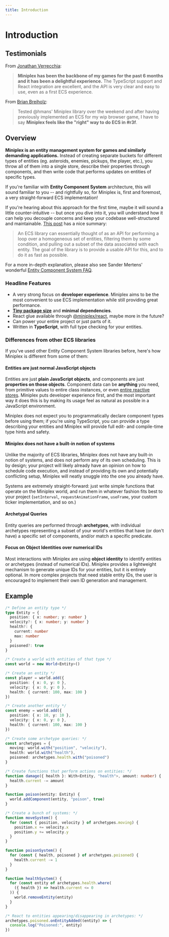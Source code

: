 ```yaml
---
title: Introduction
---
```


# Introduction

## Testimonials

From [Jonathan Verrecchia](https://twitter.com/verekia):

> **Miniplex has been the backbone of my games for the past 6 months and it has been a delightful experience.** The TypeScript support and React integration are excellent, and the API is very clear and easy to use, even as a first ECS experience.

From [Brian Breiholz](https://twitter.com/BrianBreiholz/status/1577182839509962752):

> Tested @hmans' Miniplex library over the weekend and after having previously implemented an ECS for my wip browser game, I have to say **Miniplex feels like the "right" way to do ECS in #r3f**.

## Overview

**Miniplex is an entity management system for games and similarly demanding applications.** Instead of creating separate buckets for different types of entities (eg. asteroids, enemies, pickups, the player, etc.), you throw all of them into a single store, describe their properties through components, and then write code that performs updates on entities of specific types.

If you're familiar with **Entity Component System** architecture, this will sound familiar to you -- and rightfully so, for Miniplex is, first and foremost, a very straight-forward ECS implementation!

If you're hearing about this approach for the first time, maybe it will sound a little counter-intuitive -- but once you dive into it, you will understand how it can help you decouple concerns and keep your codebase well-structured and maintainable. [This post](https://community.amethyst.rs/t/archetypal-vs-grouped-ecs-architectures-my-take/1344) has a nice summary:

> An ECS library can essentially thought of as an API for performing a loop over a homogeneous set of entities, filtering them by some condition, and pulling out a subset of the data associated with each entity. The goal of the library is to provide a usable API for this, and to do it as fast as possible.

For a more in-depth explanation, please also see Sander Mertens' wonderful [Entity Component System FAQ](https://github.com/SanderMertens/ecs-faq).

### Headline Features

- A very strong focus on **developer experience**. Miniplex aims to be the most convenient to use ECS implementation while still providing great performance.
- **[Tiny package size](https://bundlephobia.com/package/miniplex)** and **minimal dependencies**.
- React glue available through [@miniplex/react](https://www.npmjs.com/package/miniplex-react), maybe more in the future?
- Can power your entire project or just parts of it.
- Written in **TypeScript**, with full type checking for your entities.

### Differences from other ECS libraries

If you've used other Entity Component System libraries before, here's how Miniplex is different from some of them:

#### Entities are just normal JavaScript objects

Entities are just **plain JavaScript objects**, and components are just **properties on those objects**. Component data can be **anything** you need, from primitive values to entire class instances, or even [entire reactive stores](https://github.com/hmans/statery). Miniplex puts developer experience first, and the most important way it does this is by making its usage feel as natural as possible in a JavaScript environment.

Miniplex does not expect you to programmatically declare component types before using them; if you're using TypeScript, you can provide a type describing your entities and Miniplex will provide full edit- and compile-time type hints and safety.

#### Miniplex does not have a built-in notion of systems

Unlike the majority of ECS libraries, Miniplex does not have any built-in notion of systems, and does not perform any of its own scheduling. This is by design; your project will likely already have an opinion on how to schedule code execution, and instead of providing its own and potentially conflicting setup, Miniplex will neatly snuggle into the one you already have.

Systems are extremely straight-forward: just write simple functions that operate on the Miniplex world, and run them in whatever fashion fits best to your project (`setInterval`, `requestAnimationFrame`, `useFrame`, your custom ticker implementation, and so on.)

#### Archetypal Queries

Entity queries are performed through **archetypes**, with individual archetypes representing a subset of your world's entities that have (or don't have) a specific set of components, and/or match a specific predicate.

#### Focus on Object Identities over numerical IDs

Most interactions with Miniplex are using **object identity** to identify entities or archetypes (instead of numerical IDs). Miniplex provides a lightweight mechanism to generate unique IDs for your entities, but it is entirely optional. In more complex projects that need stable entity IDs, the user is encouraged to implement their own ID generation and management.

## Example

```ts
/* Define an entity type */
type Entity = {
  position: { x: number; y: number }
  velocity?: { x: number; y: number }
  health?: {
    current: number
    max: number
  }
  poisoned?: true
}

/* Create a world with entities of that type */
const world = new World<Entity>()

/* Create an entity */
const player = world.add({
  position: { x: 0, y: 0 },
  velocity: { x: 0, y: 0 },
  health: { current: 100, max: 100 }
})

/* Create another entity */
const enemy = world.add({
  position: { x: 10, y: 10 },
  velocity: { x: 0, y: 0 },
  health: { current: 100, max: 100 }
})

/* Create some archetype queries: */
const archetypes = {
  moving: world.with("position", "velocity"),
  health: world.with("health"),
  poisoned: archetypes.health.with("poisoned")
}

/* Create functions that perform actions on entities: */
function damage({ health }: With<Entity, "health">, amount: number) {
  health.current -= amount
}

function poison(entity: Entity) {
  world.addComponent(entity, "poison", true)
}

/* Create a bunch of systems: */
function moveSystem() {
  for (const { position, velocity } of archetypes.moving) {
    position.x += velocity.x
    position.y += velocity.y
  }
}

function poisonSystem() {
  for (const { health, poisoned } of archetypes.poisoned) {
    health.current -= 1
  }
}

function healthSystem() {
  for (const entity of archetypes.health.where(
    ({ health }) => health.current <= 0
  )) {
    world.removeEntity(entity)
  }
}

/* React to entities appearing/disappearing in archetypes: */
archetypes.poisoned.onEntityAdded((entity) => {
  console.log("Poisoned:", entity)
})
```
